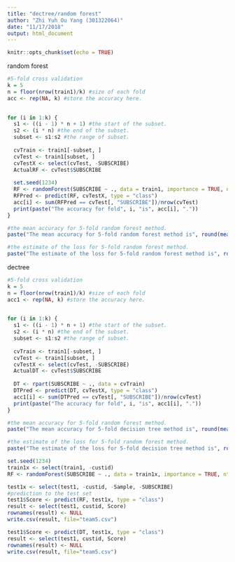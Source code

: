 ```yaml
---
title: "dectree/random forest"
author: "Zhi Yuh Ou Yang (301322064)"
date: "11/17/2018"
output: html_document
---
```


```r
knitr::opts_chunk$set(echo = TRUE)
```

random forest

```r
#5-fold cross validation
k = 5
n = floor(nrow(train1)/k) #size of each fold
acc <- rep(NA, k) #store the accuracy here.

  
for (i in 1:k) {
  s1 <- ((i - 1) * n + 1) #the start of the subset.
  s2 <- (i * n) #the end of the subset.
  subset <- s1:s2 #the range of subset.
  
  cvTrain <- train1[-subset, ]
  cvTest <- train1[subset, ]
  cvTestX <- select(cvTest, -SUBSCRIBE)
  ActualRF <- cvTest$SUBSCRIBE
  
  set.seed(1234)
  RF <- randomForest(SUBSCRIBE ~ ., data = train1, importance = TRUE, ntree = 1000)
  RFPred <- predict(RF, cvTestX, type = "class")
  acc[i] <- sum(RFPred == cvTest[, "SUBSCRIBE"])/nrow(cvTest)
  print(paste("The accuracy for fold", i, "is", acc[i], "."))
}
```

```r
#the mean accuracy for 5-fold random forest method.
paste("The mean accuracy for 5-fold random forest method is", round(mean(acc), 4), ".")

#the estimate of the loss for 5-fold random forest method.
paste("The estimate of the loss for 5-fold random forest method is", round(1 - mean(acc), 4), ".")
```

dectree

```r
#5-fold cross validation
k = 5
n = floor(nrow(train1)/k) #size of each fold
acc1 <- rep(NA, k) #store the accuracy here.

  
for (i in 1:k) {
  s1 <- ((i - 1) * n + 1) #the start of the subset.
  s2 <- (i * n) #the end of the subset.
  subset <- s1:s2 #the range of subset.
  
  cvTrain <- train1[-subset, ]
  cvTest <- train1[subset, ]
  cvTestX <- select(cvTest, -SUBSCRIBE)
  ActualDT <- cvTest$SUBSCRIBE
  
  DT <- rpart(SUBSCRIBE ~ ., data = cvTrain)
  DTPred <- predict(DT, cvTestX, type = "class")
  acc1[i] <- sum(DTPred == cvTest[, "SUBSCRIBE"])/nrow(cvTest)
  print(paste("The accuracy for fold", i, "is", acc1[i], "."))
}
```

```r
#the mean accuracy for 5-fold random forest method.
paste("The mean accuracy for 5-fold decision tree method is", round(mean(acc1), 4), ".")

#the estimate of the loss for 5-fold random forest method.
paste("The estimate of the loss for 5-fold decision tree method is", round(1 - mean(acc1), 4), ".")
```

```r
set.seed(1234)
train1x <- select(train1, -custid)
RF <- randomForest(SUBSCRIBE ~ ., data = train1x, importance = TRUE, ntree = 1000)

test1x <- select(test1, -custid, -Sample, -SUBSCRIBE)
#prediction to the test set
test1$Score <- predict(RF, test1x, type = "class")
result <- select(test1, custid, Score)
rownames(result) <- NULL
write.csv(result, file="team5.csv") 
```

```r
test1$Score <- predict(DT, test1x, type = "class")
result <- select(test1, custid, Score)
rownames(result) <- NULL
write.csv(result, file="team5.csv") 
```


